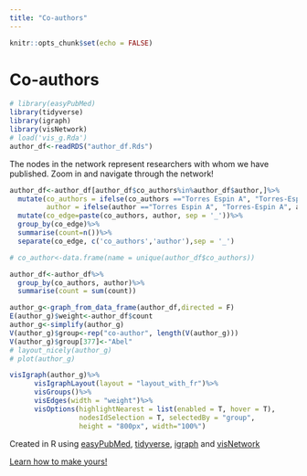 ```yaml
---
title: "Co-authors"
---
```


```r
knitr::opts_chunk$set(echo = FALSE)
```

# Co-authors

```r
# library(easyPubMed)
library(tidyverse)
library(igraph)
library(visNetwork)
# load('vis_g.Rda')
author_df<-readRDS("author_df.Rds")
```

The nodes in the network represent researchers with whom we have published. Zoom in and navigate through the network!

```r
author_df<-author_df[author_df$co_authors%in%author_df$author,]%>%
  mutate(co_authors = ifelse(co_authors =="Torres Espin A", "Torres-Espin A", co_authors),
         author = ifelse(author =="Torres Espin A", "Torres-Espin A", author))%>%
  mutate(co_edge=paste(co_authors, author, sep = '_'))%>%
  group_by(co_edge)%>%
  summarise(count=n())%>%
  separate(co_edge, c('co_authors','author'),sep = '_')

# co_author<-data.frame(name = unique(author_df$co_authors))

author_df<-author_df%>%
  group_by(co_authors, author)%>%
  summarise(count = sum(count))
```

```r
author_g<-graph_from_data_frame(author_df,directed = F)
E(author_g)$weight<-author_df$count
author_g<-simplify(author_g)
V(author_g)$group<-rep("co-author", length(V(author_g)))
V(author_g)$group[377]<-"Abel"
# layout_nicely(author_g)
# plot(author_g)
```

```r
visIgraph(author_g)%>%
      visIgraphLayout(layout = "layout_with_fr")%>%
      visGroups()%>%
      visEdges(width = "weight")%>%
      visOptions(highlightNearest = list(enabled = T, hover = T), 
                 nodesIdSelection = T, selectedBy = "group",
                 height = "800px", width="100%")

```

Created in R using [easyPubMed](https://cran.r-project.org/web/packages/easyPubMed/index.html), [tidyverse](https://www.tidyverse.org/), [igraph](https://igraph.org/redirect.html) and [visNetwork](https://datastorm-open.github.io/visNetwork/)


[Learn how to make yours!](/post/network-coauthors/network.html)
